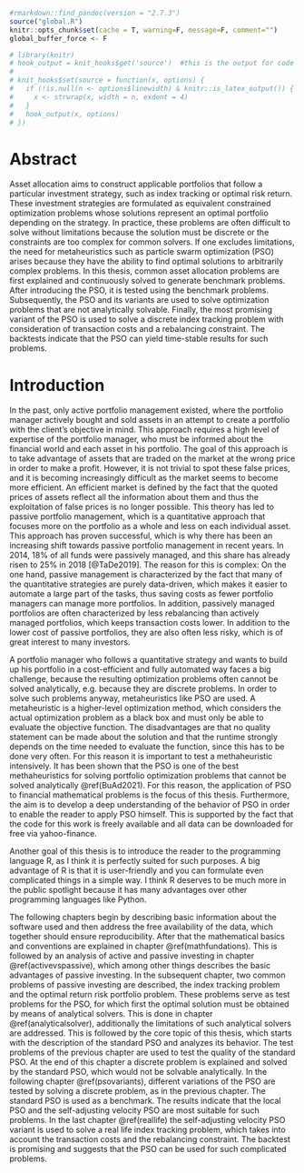 ```r
#rmarkdown::find_pandoc(version = "2.7.3")
source("global.R")
knitr::opts_chunk$set(cache = T, warning=F, message=F, comment="")
global_buffer_force <- F

# library(knitr)
# hook_output = knit_hooks$get('source')  #this is the output for code
# 
# knit_hooks$set(source = function(x, options) {
#   if (!is.null(n <- options$linewidth) & knitr::is_latex_output()) {
#     x <- strwrap(x, width = n, exdent = 4)
#   }
#   hook_output(x, options)
# })
```


# Abstract {-}
Asset allocation aims to construct applicable portfolios that follow a particular investment strategy, such as index tracking or optimal risk return. These investment strategies are formulated as equivalent constrained optimization problems whose solutions represent an optimal portfolio depending on the strategy. In practice, these problems are often difficult to solve without limitations because the solution must be discrete or the constraints are too complex for common solvers. If one excludes limitations, the need for metaheuristics such as particle swarm optimization (PSO) arises because they have the ability to find optimal solutions to arbitrarily complex problems. In this thesis, common asset allocation problems are first explained and continuously solved to generate benchmark problems. After introducing the PSO, it is tested using the benchmark problems. Subsequently, the PSO and its variants are used to solve optimization problems that are not analytically solvable. Finally, the most promising variant of the PSO is used to solve a discrete index tracking problem with consideration of transaction costs and a rebalancing constraint. The backtests indicate that the PSO can yield time-stable results for such problems.

# Introduction
In the past, only active portfolio management existed, where the portfolio manager actively bought and sold assets in an attempt to create a portfolio with the client's objective in mind. This approach requires a high level of expertise of the portfolio manager, who must be informed about the financial world and each asset in his portfolio. The goal of this approach is to take advantage of assets that are traded on the market at the wrong price in order to make a profit. However, it is not trivial to spot these false prices, and it is becoming increasingly difficult as the market seems to become more efficient. An efficient market is defined by the fact that the quoted prices of assets reflect all the information about them and thus the exploitation of false prices is no longer possible. This theory has led to passive portfolio management, which is a quantitative approach that focuses more on the portfolio as a whole and less on each individual asset. This approach has proven successful, which is why there has been an increasing shift towards passive portfolio management in recent years. In 2014, 18% of all funds were passively managed, and this share has already risen to 25% in 2018 [@TaDe2019]. The reason for this is complex: On the one hand, passive management is characterized by the fact that many of the quantitative strategies are purely data-driven, which makes it easier to automate a large part of the tasks, thus saving costs as fewer portfolio managers can manage more portfolios. In addition, passively managed portfolios are often characterized by less rebalancing than actively managed portfolios, which keeps transaction costs lower. In addition to the lower cost of passive portfolios, they are also often less risky, which is of great interest to many investors.


A portfolio manager who follows a quantitative strategy and wants to build up his portfolio in a cost-efficient and fully automated way faces a big challenge, because the resulting optimization problems often cannot be solved analytically, e.g. because they are discrete problems. In order to solve such problems anyway, metaheuristics like PSO are used. A metaheuristic is a higher-level optimization method, which considers the actual optimization problem as a black box and must only be able to evaluate the objective function. The disadvantages are that no quality statement can be made about the solution and that the runtime strongly depends on the time needed to evaluate the function, since this has to be done very often. For this reason it is important to test a methaheuristic intensively. It has been shown that the PSO is one of the best methaheuristics for solving portfolio optimization problems that cannot be solved analytically \@ref(BuAd2021). For this reason, the application of PSO to financial mathematical problems is the focus of this thesis. Furthermore, the aim is to develop a deep understanding of the behavior of PSO in order to enable the reader to apply PSO himself. This is supported by the fact that the code for this work is freely available and all data can be downloaded for free via yahoo-finance.


Another goal of this thesis is to introduce the reader to the programming language R, as I think it is perfectly suited for such purposes. A big advantage of R is that it is user-friendly and you can formulate even complicated things in a simple way. I think R deserves to be much more in the public spotlight because it has many advantages over other programming languages like Python.


The following chapters begin by describing basic information about the software used and then address the free availability of the data, which together should ensure reproducibility. After that the mathematical basics and conventions are explained in chapter \@ref(mathfundations). This is followed by an analysis of active and passive investing in chapter \@ref(activevspassive), which among other things describes the basic advantages of passive investing. In the subsequent chapter, two common problems of passive investing are described, the index tracking problem and the optimal return risk portfolio problem. These problems serve as test problems for the PSO, for which first the optimal solution must be obtained by means of analytical solvers. This is done in chapter \@ref(analyticalsolver), additionally the limitations of such analytical solvers are addressed. This is followed by the core topic of this thesis, which starts with the description of the standard PSO and analyzes its behavior. The test problems of the previous chapter are used to test the quality of the standard PSO. At the end of this chapter a discrete problem is explained and solved by the standard PSO, which would not be solvable analytically. In the following chapter \@ref(psovariants), different variations of the PSO are tested by solving a discrete problem, as in the previous chapter. The standard PSO is used as a benchmark. The results indicate that the local PSO and the self-adjusting velocity PSO are most suitable for such problems. In the last chapter \@ref(reallife) the self-adjusting velocity PSO variant is used to solve a real life index tracking problem, which takes into account the transaction costs and the rebalancing constraint. The backtest is promising and suggests that the PSO can be used for such complicated problems.







